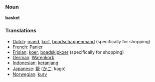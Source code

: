 === Noun ===
'''basket'''

=== Translations ===
*[[Dutch]]: [[mand]], [[korf]], [[boodschappenmand]] (specifically for shopping)
*[[French]]: [[Panier]]
*[[Frisian]]: [[koer]], [[boadskipkoer]] (specifically for shopping)
*[[German]]: [[Warenkorb]]
*[[Indonesian]]: [[keranjang]]
*[[Japanese]]: [[籠]] ([[かご]], kago)
*[[Norwegian]]: [[kurv]]